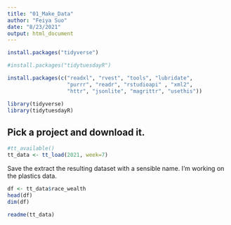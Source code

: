 ```yaml
---
title: "01_Make_Data"
author: "Feiya Suo"
date: "8/23/2021"
output: html_document
---
```



```r
install.packages("tidyverse")
```

```r
#install.packages("tidytuesdayR")
```

```r
install.packages(c("readxl", "rvest", "tools", "lubridate", 
                   "purrr", "readr", "rstudioapi" , "xml2", 
                   "httr", "jsonlite", "magrittr", "usethis"))
```

```r
library(tidyverse)
library(tidytuesdayR)
```

## Pick a project and download it.

```r
#tt_available()
tt_data <- tt_load(2021, week=7) 
```

Save the extract the resulting dataset with a sensible name. I'm working on the plastics data.

```r
df <- tt_data$race_wealth
head(df)
dim(df)
```

```r
readme(tt_data)
```
